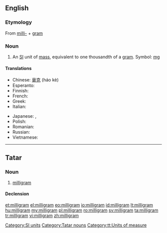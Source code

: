 ==English==
{{wikipedia}}

===Etymology===
From [[milli-]] + [[gram]]

===Noun===
{{en-noun}}

# An [[SI]] unit of [[mass]], equivalent to one thousandth of a [[gram]]. Symbol: [[mg]]

====Translations====
{{trans-top|milligram}}
* Chinese: [[毫克]] (háo kè)
* Esperanto: {{t-|eo|miligramo|xs=Esperanto}}
* Finnish: {{t+|fi|milligramma}}
* French: {{t+|fr|milligramme|m}}
* Greek: {{t+|el|χιλιοστόγραμμο|n|tr=chiliostógrammo}}
* Italian: {{t-|it|milligrammo}}
{{trans-mid}}
* Japanese: {{t-|ja|ミリグラム|tr=miri guramu}}, {{t+|ja|mg}}
* Polish: {{l|pl|miligram}} {{m}}
* Romanian: {{t+|ro|miligram|n}}
* Russian: {{t+|ru|миллиграмм|m|tr=milligrámm}}
* Vietnamese: {{t+|vi|miligam|xs=Vietnamese}}
{{trans-bottom}}

[[Category:SI units]]

----

==Tatar==

===Noun===
{{tt-pos|noun|l}}

# [[#English|milligram]]

====Declension====
{{tt-latin-noun|nıñ|ga|nı|da|nan}}

[[Category:Tatar nouns]]
[[Category:tt:Units of measure]]

[[et:milligram]]
[[el:milligram]]
[[eo:milligram]]
[[io:milligram]]
[[id:milligram]]
[[lt:milligram]]
[[hu:milligram]]
[[my:milligram]]
[[pl:milligram]]
[[ro:milligram]]
[[sv:milligram]]
[[ta:milligram]]
[[tr:milligram]]
[[vi:milligram]]
[[zh:milligram]]